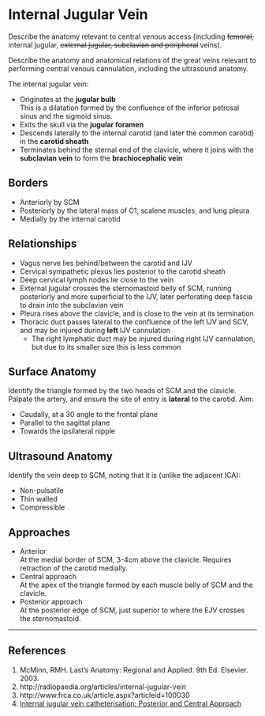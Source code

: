 # Internal Jugular Vein

:::CICM
Describe the anatomy relevant to central venous access (including ~~femoral,~~ internal jugular, ~~external jugular, subclavian and peripheral~~ veins).
:::

:::ANZCA
Describe the anatomy and anatomical relations of the great veins relevant to performing central venous cannulation, including the ultrasound anatomy.
:::

The internal jugular vein:

* Originates at the **jugular bulb**\
This is a dilatation formed by the confluence of the inferior petrosal sinus and the sigmoid sinus.
* Exits the skull via the **jugular foramen**
* Descends laterally to the internal carotid (and later the common carotid) in the **carotid sheath**
* Terminates behind the sternal end of the clavicle, where it joins with the **subclavian vein** to form the **brachiocephalic vein**

## Borders

* Anteriorly by SCM
* Posteriorly by the lateral mass of C1, scalene muscles, and lung pleura
* Medially by the internal carotid

## Relationships

* Vagus nerve lies behind/between the carotid and IJV
* Cervical sympathetic plexus lies posterior to the carotid sheath
* Deep cervical lymph nodes lie close to the vein
* External jugular crosses the sternomastoid belly of SCM, running posteriorly and more superficial to the IJV, later perforating deep fascia to drain into the subclavian vein
* Pleura rises above the clavicle, and is close to the vein at its termination
* Thoracic duct passes lateral to the confluence of the left IJV and SCV, and may be injured during **left** IJV cannulation
    * The right lymphatic duct may be injured during right IJV cannulation, but due to its smaller size this is less common


## Surface Anatomy

Identify the triangle formed by the two heads of SCM and the clavicle. Palpate the artery, and ensure the site of entry is **lateral** to the carotid. Aim:

* Caudally, at a 30 angle to the frontal plane
* Parallel to the sagittal plane
* Towards the ipsilateral nipple


## Ultrasound Anatomy

Identify the vein deep to SCM, noting that it is (unlike the adjacent ICA):

* Non-pulsatile
* Thin walled
* Compressible


## Approaches

* Anterior\
At the medial border of SCM, 3-4cm above the clavicle. Requires retraction of the carotid medially.
* Central approach\
At the apex of the triangle formed by each muscle belly of SCM and the clavicle.
* Posterior approach\
At the posterior edge of SCM, just superior to where the EJV crosses the sternomastoid.


---

## References

1. McMinn, RMH. Last's Anatomy: Regional and Applied. 9th Ed. Elsevier. 2003.
2. http://radiopaedia.org/articles/internal-jugular-vein
3. http://www.frca.co.uk/article.aspx?articleid=100030
4. [Internal jugular vein catheterisation: Posterior and Central Approach](http://www.thecardiacicu.com/for_experts/jugular_intro_eng.html)
